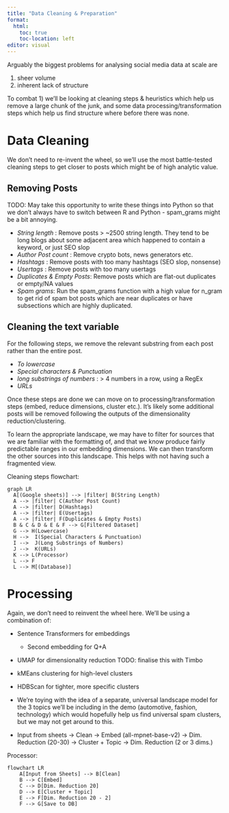 ```yaml
---
title: "Data Cleaning & Preparation"
format: 
  html:
    toc: true
    toc-location: left
editor: visual
---
```


Arguably the biggest problems for analysing social media data at scale are 

1. sheer volume 
2. inherent lack of structure

To combat 1) we'll be looking at cleaning steps & heuristics which help us remove a large chunk of the junk, and some data processing/transformation steps which help us find structure where before there was none.

# Data Cleaning

We don't need to re-invent the wheel, so we'll use the most battle-tested cleaning steps to get closer to posts which might be of high analytic value.

## Removing Posts

TODO: May take this opportunity to write these things into Python so that we don't always have to switch between R and Python - spam_grams might be a bit annoying.

- *String length* : Remove posts > ~2500 string length. They tend to be long blogs about some adjacent area which happened to contain a keyword, or just SEO slop
- *Author Post count* : Remove crypto bots, news generators etc.
- *Hashtags* : Remove posts with too many hashtags (SEO slop, nonsense)
- *Usertags* : Remove posts with too many usertags
- *Duplicates & Empty Posts*: Remove posts which are flat-out duplicates or empty/NA values
- *Spam grams*:  Run the spam_grams function with a high value for n_gram to get rid of spam bot posts which are near duplicates or have subsections which are highly duplicated.

## Cleaning the text variable

For the following steps, we remove the relevant substring from each post rather than the entire post. 

- *To lowercase*
- *Special characters & Punctuation* 
- *long substrings of numbers* : > 4 numbers in a row, using a RegEx
- *URLs* 

Once these steps are done we can move on to processing/transformation steps (embed, reduce dimensions, cluster etc.). It's likely some additional posts will be removed following the outputs of the dimensionality reduction/clustering.

To learn the appropriate landscape, we may have to filter for sources that we are familiar with the formatting of, and that we know produce fairly predictable ranges in our embedding dimensions. We can then transform the other sources into this landscape. This helps with not having such a fragmented view.

Cleaning steps flowchart:
```mermaid
graph LR
  A[(Google sheets)] --> |filter| B(String Length)
  A --> |filter| C(Author Post Count)
  A --> |filter| D(Hashtags)
  A --> |filter| E(Usertags)
  A --> |filter| F(Duplicates & Empty Posts)
  B & C & D & E & F --> G[Filtered Dataset]
  G --> H(Lowercase)
  H -->  I(Special Characters & Punctuation)
  I -->  J(Long Substrings of Numbers)
  J -->  K(URLs)
  K --> L(Processor)
  L --> F
  L --> M[(Database)]
```


# Processing

Again, we don't need to reinvent the wheel here. We'll be using a combination of:

+ Sentence Transformers for embeddings
  + Second embedding for Q+A 
+ UMAP for dimensionality reduction
TODO: finalise this with Timbo
+ kMEans clustering for high-level clusters
+ HDBScan for tighter, more specific clusters

- We're toying with the idea of a separate, universal landscape model for the 3 topics we'll be including in the demo (automotive, fashion, technology) which would hopefully help us find universal spam clusters, but we may not get around to this.

- Input from sheets -> Clean -> Embed (all-mpnet-base-v2) -> Dim. Reduction (20-30) -> Cluster + Topic -> Dim. Reduction (2 or 3 dims.)

Processor:

```mermaid
flowchart LR
    A[Input from Sheets] --> B[Clean]
    B --> C[Embed]
    C --> D[Dim. Reduction 20]
    D --> E[Cluster + Topic]
    E --> F[Dim. Reduction 20 - 2]
    F --> G[Save to DB]

```

